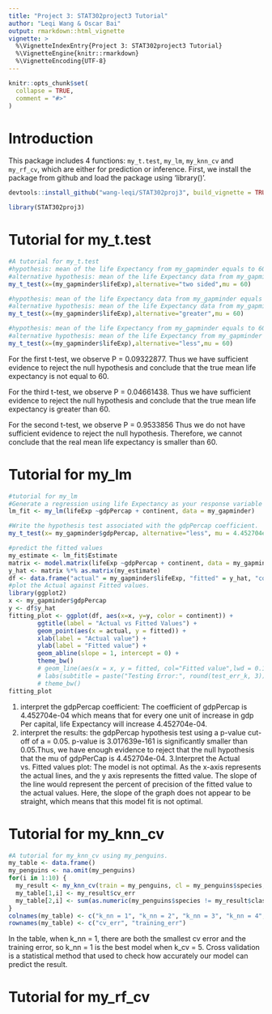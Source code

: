 ```yaml
---
title: "Project 3: STAT302project3 Tutorial"
author: "Leqi Wang & Oscar Bai"
output: rmarkdown::html_vignette
vignette: >
  %\VignetteIndexEntry{Project 3: STAT302project3 Tutorial}
  %\VignetteEngine{knitr::rmarkdown}
  %\VignetteEncoding{UTF-8}
---
```


```r
knitr::opts_chunk$set(
  collapse = TRUE,
  comment = "#>"
)
```

# Introduction

This package includes 4 functions: `my_t.test`, `my_lm`, `my_knn_cv` and `my_rf_cv`, which are either for prediction or inference. First, we install the package from github and load the package using 'library()'.

```r
devtools::install_github("wang-leqi/STAT302proj3", build_vignette = TRUE, build_opts = c())
```
```r
library(STAT302proj3)
```

# Tutorial for my_t.test
```r
#A tutorial for my_t.test
#hypothesis: mean of the life Expectancy from my_gapminder equals to 60(p-value cut-off of α=0.05)
#alternative hypothesis: mean of the life Expectancy data from my_gapminder does not equal to 60
my_t_test(x=(my_gapminder$lifeExp),alternative="two sided",mu = 60)

#hypothesis: mean of the life Expectancy data from my_gapminder equals to 60(p-value cut-off of α=0.05)
#alternative hypothesis: mean of the life Expectancy data from my_gapminder is larger than 60
my_t_test(x=(my_gapminder$lifeExp),alternative="greater",mu = 60)

#hypothesis: mean of the life Expectancy from my_gapminder equals to 60(p-value cut-off of α=0.05)
#alternative hypothesis: mean of the life Expectancy from my_gapminder is smaller than 60
my_t_test(x=(my_gapminder$lifeExp),alternative="less",mu = 60)

```
For the first t-test, we observe P = 0.09322877. Thus we have sufficient evidence to reject the null hypothesis and conclude that the true mean life expectancy is not equal to 60.

For the third t-test, we observe P = 0.04661438. Thus we  have sufficient evidence to reject the null hypothesis and conclude that the true mean life expectancy is greater than 60.

For the second t-test, we observe P = 0.9533856 Thus  we do not have sufficient evidence to reject the null hypothesis. Therefore, we cannot conclude that the real mean life expectancy is smaller than 60.

# Tutorial for my_lm
```r
#tutorial for my_lm
#Generate a regression using life Expectancy as your response variable and gdp Percaption and continent as explanatory variables
lm_fit <- my_lm(lifeExp ~gdpPercap + continent, data = my_gapminder)

#Write the hypothesis test associated with the gdpPercap coefficient.
my_t_test(x= my_gapminder$gdpPercap, alternative="less", mu = 4.452704e-04)

#predict the fitted values 
my_estimate <- lm_fit$Estimate
matrix <- model.matrix(lifeExp ~gdpPercap + continent, data = my_gapminder)
y_hat <- matrix %*% as.matrix(my_estimate)
df <- data.frame("actual" = my_gapminder$lifeExp, "fitted" = y_hat, "continent" = my_gapminder$continent)
#plot the Actual against Fitted values.
library(ggplot2)
x <- my_gapminder$gdpPercap
y <- df$y_hat
fitting_plot <- ggplot(df, aes(x=x, y=y, color = continent)) +
        ggtitle(label = "Actual vs Fitted Values") +
        geom_point(aes(x = actual, y = fitted)) +
        xlab(label = "Actual value") +
        ylab(label = "Fitted value") +
        geom_abline(slope = 1, intercept = 0) +
        theme_bw() 
        # geom_line(aes(x = x, y = fitted, col="Fitted value",lwd = 0.1)) 
        # labs(subtitle = paste("Testing Error:", round(test_err_k, 3))) +
        # theme_bw()
fitting_plot
```
1. interpret the gdpPercap coefficient: 
The coefficient of gdpPercap is 4.452704e-04 which means that for every one unit of increase in gdp Per capital, life Expectancy will increase 4.452704e-04.
2. interpret the results:
the gdpPercap hypothesis test using a p-value cut-off of a = 0.05.
p-value is 3.017639e-161 is significantly smaller than 0.05.Thus, we have enough evidence to reject that the null hypothesis that the mu of gdpPerCap is 4.452704e-04.
3.Interpret the Actual vs. Fitted values plot:
The model is not optimal. As the x-axis represents the actual lines, and the y axis represents the fitted value. The slope of the line would represent the percent of precision of the fitted value to the actual values. Here, the slope of the graph does not appear to be straight, which means that this model fit is not optimal.

# Tutorial for my_knn_cv
```r
#A tutorial for my_knn_cv using my_penguins.
my_table <- data.frame()
my_penguins <- na.omit(my_penguins)
for(i in 1:10) {
  my_result <- my_knn_cv(train = my_penguins, cl = my_penguins$species, k_nn = i, k_cv = 5 )
  my_table[1,i] <- my_result$cv_err
  my_table[2,i] <- sum(as.numeric(my_penguins$species != my_result$class)) / nrow(my_penguins)
}
colnames(my_table) <- c("k_nn = 1", "k_nn = 2", "k_nn = 3", "k_nn = 4", "k_nn = 5", "k_nn = 6", "k_nn = 7", "k_nn = 8", "k_nn = 9", "k_nn = 10")
rownames(my_table) <- c("cv_err", "training_err")
```

In the table, when k_nn = 1, there are both the smallest cv error and the training error, so k_nn = 1 is the best model when k_cv = 5. 
Cross validation is a statistical method that used to check how accurately our model can predict the result. 

# Tutorial for my_rf_cv
